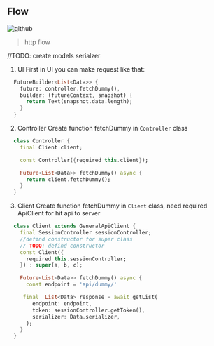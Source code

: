## Flow
![github](/images/http-flow.png)
> http flow


//TODO: create models serialzer

1. UI
First in UI you can make request like that:
```dart
  FutureBuilder<List<Data>> {
    future: controller.fetchDummy(),
    builder: (futureContext, snapshot) {
      return Text(snapshot.data.length);
    }
  }
```

2. Controller
Create function fetchDummy in `Controller` class 
```dart
  class Controller {
    final Client client;

    const Controller({required this.client});

    Future<List<Data>> fetchDummy() async {
      return client.fetchDummy();
    }
  }
```

3. Client
Create function fetchDummy in `Client` class, need required ApiClient for hit api to server
```dart 
  class Client extends GeneralApiClient {
    final SessionController sessionController;
    //defind constructor for super class
    // TODO: defind constructor
    const Client({
      required this.sessionController;
    }) : super(a, b, c);

    Future<List<Data>> fetchDummy() async {
      const endpoint = 'api/dummy/'

     final  List<Data> response = await getList(
        endpoint: endpoint,
        token: sessionController.getToken(),
        serializer: Data.serializer,
      );
    }
  }
```

[github]: https://github.com/bicarakan-id/client-app-bicarakan-id